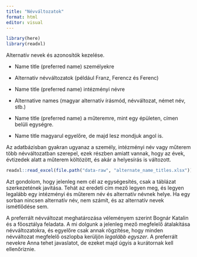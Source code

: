 ```yaml
---
title: "Névváltozatok"
format: html
editor: visual
---
```


```r
library(here)
library(readxl)

```

Alternatív nevek és azonosítók kezelése.

-   Name title (preferred name) személyekre

-   Alternatív névváltozatok (például Franz, Ferencz és Ferenc)

-   Name title (preferred name) intézményi névre

-   Alternative names (magyar alternatív írásmód, névváltozat, német név, stb.)

-   Name title (preferred name) a műteremre, mint egy épületen, címen belüli egységre.

-   Name title magyarul egyelőre, de majd lesz mondjuk angol is.

Az adatbázisban gyakran ugyanaz a személy, intézményi név vagy műterem több névváltozatban szerepel, ezek részben amiatt vannak, hogy az évek, évtizedek alatt a műterem költözött, és akár a helyesírás is változott.

```r
readxl::read_excel(file.path("data-raw", "alternate_name_titles.xlsx"))
```

Azt gondolom, hogy jelenleg nem cél az egységesítés, csak a táblázat szerkezetének javítása. Tehát az eredeti cím mező legyen meg, és legyen legalább egy intézményi és műterem név és alternatív névnek helye. Ha egy sorban nincsen alternatív név, nem számít, és az alternatív nevek ismétlődése sem.

A preferrált névváltozat meghatározása véleményem szerint Bognár Katalin és a főosztálya feladata. A mi dolgunk a jelenleg mező megfelelő átalakítása névváltozatokra, és egyelőre csak annak rögzítése, hogy minden névváltozat megfelelő oszlopba kerüljön *legalább egyszer*. A preferrált nevekre Anna tehet javaslatot, de ezeket majd úgyis a kurátornak kell ellenőriznie.
